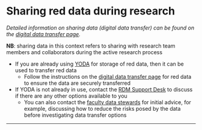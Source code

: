 

# Sharing red data during research

*Detailed information on sharing data (digital data transfer) can be found on the [digital data transfer page](https://fgb-rdm.nl/Security/DigitalTransfer.html){target="_blank"}.*

**NB**: sharing data in this context refers to sharing with research team members and collaborators during the active research process

-   If you are already using [YODA](https://rdm.vu.nl/topics/yoda.html){target="_blank"} for storage of red data, then it can be used to transfer red data
    -   Follow the instructions on the [digital data transfer page](https://fgb-rdm.nl/Security/DigitalTransfer.html){target="_blank"} for red data to ensure the data are securely transferred
-   If YODA is not already in use, contact the [RDM Support Desk](mailto:rdm@vu.nl) to discuss if there are any other options available to you
    -   You can also contact the [faculty data stewards](mailto:research.data.fgb@vu.nl) for initial advice, for example, discussing how to reduce the risks posed by the data before investigating data transfer options

------------------------------------------------------------------------

<br>
